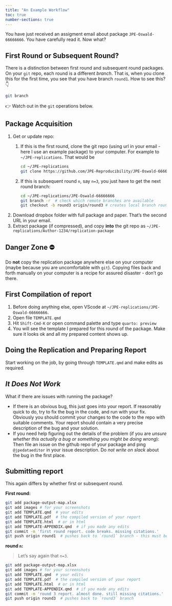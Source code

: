 ```yaml
---
title: "An Example Workflow"
toc: true
number-sections: true
---
```




You have just received an assigment email about package `JPE-Oswald-66666666`. You have carefully read it. Now what?

::: {.callout-note}

# First Round or Subsequent Round?

There is a distinction between first round and subsequent round packages. On your `git` repo, each round is a different *branch*. That is, when you clone this for the first time, you see that you have branch `round1`. How to see this? 👇

```bash
git branch 
```

👉 Watch out in the `git` operations below.

:::


## Package Acquisition

1. Get or update repo:
   1. If this is the first round, clone the git repo (using url in your email - here I use an example package) to your computer. For example to `~/JPE-replications`. That would be
   
        ```bash
        cd ~/JPE-replications
        git clone https://github.com/JPE-Reproducibility/JPE-Oswald-66666666.git
        ```

   2. If this is subsequent round `n`, say `n=3`, you just have to get the next round branch:
   
        ```bash
        cd ~/JPE-replications/JPE-Oswald-66666666
        git branch -r  # check which remote branches are available
        git checkout -b round3 origin/round3 # creates local branch round3 from remote branch round3
        ```

2. Download dropbox folder with full package and paper. That's the second URL in your email.
3. Extract package (if compressed), and copy **into** the git repo as `~/JPE-replications/Author-1234/replication-package`

::: {.callout-warning}

# Danger Zone ⛔️

Do **not** copy the replication package anywhere else on your computer (maybe because you are uncomfortable with `git`). Copying files back and forth manually on your computer is a recipe for assured disaster - don't go there.

:::

## First Compilation of report 

1. Before doing anything else, open VScode at `~/JPE-replications/JPE-Oswald-66666666`.
2. Open file `TEMPLATE.qmd`
3. Hit `Shift-Cmd-K` or open command palette and type `quarto: preview`
4. You will see the template I prepared for this round of the package. Make sure it looks ok and all my prepared content shows up.

## Doing the Replication and Preparing Report

Start working on the job, by going through `TEMPLATE.qmd` and make edits as required.

::: {.callout-tip}

# *It Does Not Work*

What if there are issues with running the package? 

* If there is an obvious bug, this just goes into your report. If reasonably quick to do, try to fix the bug in the code, and run with your fix. Obviously you should commit your changes to the code to the repo with suitable comments. Your report should contain a very precise description of the bug and your solution.
* If you need help figuring out the details of the problem (if you are *unsure whether this actually a bug or something you might be doing wrong*): Then file an issue on the github repo of your package and ping `@jpedataeditor` in your issue description. Do *not write on slack* about the bug in the first place.

:::

## Submitting report

This again differs by whether first or subsequent round.

**First round:**


```bash
git add package-output-map.xlsx
git add images # for your screenshots
git add TEMPLATE.qmd  # your edits
git add TEMPLATE.pdf  # the compiled version of your report
git add TEMPLATE.html  # or in html
git add TEMPLATE-APPENDIX.qmd  # if you made any edits
git commit -m 'first round report. code breaks. missing citations.'
git push origin round1  # pushes back to `round1` branch - this must be the branch you cloned from, don't create a new branch!
```

**round `n`:**

> Let's say again that `n=3`.

```bash
git add package-output-map.xlsx
git add images # for your screenshots
git add TEMPLATE.qmd  # your edits
git add TEMPLATE.pdf  # the compiled version of your report
git add TEMPLATE.html  # or in html
git add TEMPLATE-APPENDIX.qmd  # if you made any edits
git commit -m 'round 3 report. almost done. still missing citations.'
git push origin round3  # pushes back to `round3` branch
```